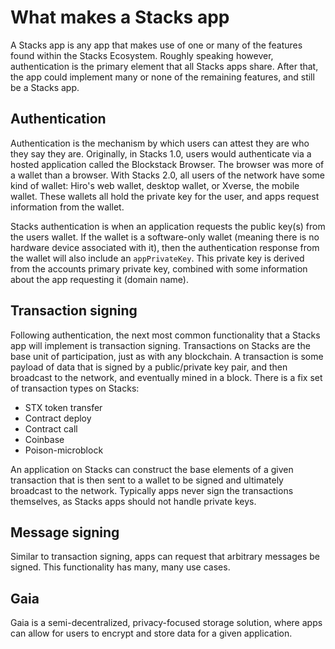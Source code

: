 # What makes a Stacks app

A Stacks app is any app that makes use of one or many of the features found within the Stacks
Ecosystem. Roughly speaking however, authentication is the primary element that all Stacks apps
share. After that, the app could implement many or none of the remaining features, and still be a
Stacks app.

## Authentication

Authentication is the mechanism by which users can attest they are who they say they are.
Originally, in Stacks 1.0, users would authenticate via a hosted application called the Blockstack
Browser. The browser was more of a wallet than a browser. With Stacks 2.0, all users of the network
have some kind of wallet: Hiro's web wallet, desktop wallet, or Xverse, the mobile wallet. These
wallets all hold the private key for the user, and apps request information from the wallet.

Stacks authentication is when an application requests the public key(s) from the users wallet. If
the wallet is a software-only wallet (meaning there is no hardware device associated with it), then
the authentication response from the wallet will also include an `appPrivateKey`. This private key
is derived from the accounts primary private key, combined with some information about the app
requesting it (domain name).

## Transaction signing

Following authentication, the next most common functionality that a Stacks app will implement is
transaction signing. Transactions on Stacks are the base unit of participation, just as with any
blockchain. A transaction is some payload of data that is signed by a public/private key pair, and
then broadcast to the network, and eventually mined in a block. There is a fix set of transaction
types on Stacks:

- STX token transfer
- Contract deploy
- Contract call
- Coinbase
- Poison-microblock

An application on Stacks can construct the base elements of a given transaction that is then sent to
a wallet to be signed and ultimately broadcast to the network. Typically apps never sign the
transactions themselves, as Stacks apps should not handle private keys.

## Message signing

Similar to transaction signing, apps can request that arbitrary messages be signed. This
functionality has many, many use cases.

## Gaia

Gaia is a semi-decentralized, privacy-focused storage solution, where apps can allow for users to
encrypt and store data for a given application.

